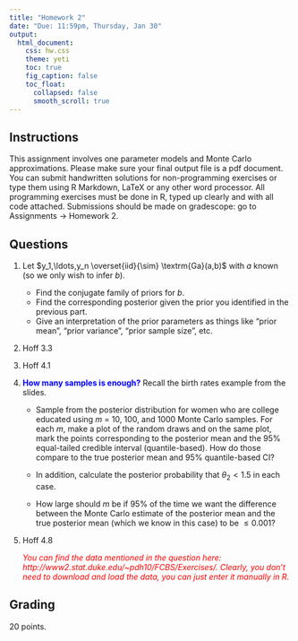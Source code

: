 ```yaml
---
title: "Homework 2"
date: "Due: 11:59pm, Thursday, Jan 30"
output: 
  html_document: 
    css: hw.css
    theme: yeti
    toc: true
    fig_caption: false
    toc_float:
      collapsed: false
      smooth_scroll: true
---
```


## Instructions

This assignment involves one parameter models and Monte Carlo approximations. Please make sure your final output file is a pdf document. You can submit handwritten solutions for non-programming exercises or type them using R Markdown, LaTeX or any other word processor. All programming exercises must be done in R, typed up clearly and with all code attached. Submissions should be made on gradescope: go to Assignments $\rightarrow$ Homework 2.

## Questions

1. Let $y_1,\ldots,y_n \overset{iid}{\sim} \textrm{Ga}(a,b)$ with $a$ known (so we only wish to infer $b$).
    + Find the conjugate family of priors for $b$.
    + Find the corresponding posterior given the prior you identified in the previous part.
    + Give an interpretation of the prior parameters as things like "prior mean", "prior variance", "prior sample size", etc.

2. Hoff 3.3

3. Hoff 4.1

4. <font color="blue">**How many samples is enough?**</font> Recall the birth rates example from the slides.
    + Sample from the posterior distribution for women who are college educated using $m$ = 10, 100, and 1000 Monte Carlo samples. For each $m$, make a plot of the random draws and on the same plot, mark the points corresponding to the posterior mean and the 95% equal-tailed credible interval (quantile-based). How do those compare to the true posterior mean and 95% quantile-based CI?
    
    +  In addition, calculate the posterior probability that $\theta_2 < 1.5$ in each case.
    
    + How large should $m$ be if $95\%$ of the time we want the difference between the Monte Carlo estimate of the posterior mean and the true posterior mean (which we know in this case) to be $\leq 0.001$?

<!-- 3. Hoff 4.3 -->

5. Hoff 4.8

    <font color="red">*You can find the data mentioned in the question here: http://www2.stat.duke.edu/~pdh10/FCBS/Exercises/. Clearly, you don't need to download and load the data, you can just enter it manually in R.* </font>


## Grading

20 points.
  